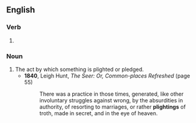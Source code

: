 ==English==

===Verb===
{{head|en|verb form}}

# {{present participle of|en|plight|nocat=1}}

===Noun===
{{en-noun}}

# The act by which something is plighted or pledged.
#* '''1840''', Leigh Hunt, ''The Seer: Or, Common-places Refreshed'' (page 55)
#*: There was a practice in those times, generated, like other involuntary struggles against wrong, by the absurdities in authority, of resorting to marriages, or rather '''plightings''' of troth, made in secret, and in the eye of heaven.